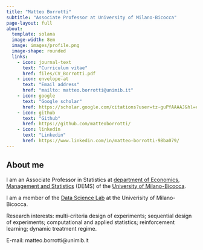 ```yaml
---
title: "Matteo Borrotti"
subtitle: "Associate Professor at University of Milano-Bicocca"
page-layout: full
about:
  template: solana
  image-width: 8em
  image: images/profile.png
  image-shape: rounded
  links:
    - icon: journal-text
      text: "Curriculum vitae"
      href: files/CV_Borrotti.pdf
    - icon: envelope-at
      text: "Email address"
      href: "mailto: matteo.borrotti@unimib.it"
    - icon: google
      text: "Google scholar"
      href: https://scholar.google.com/citations?user=tz-guPYAAAAJ&hl=en
    - icon: github
      text: "Github"
      href: https://github.com/matteoborrotti/
    - icon: linkedin
      text: "Linkedin"
      href: https://www.linkedin.com/in/matteo-borrotti-98ba079/
---
```


## About me {.central}

I am an Associate Professor in Statistics at [department of Economics, Management and Statistics](https://www.dems.unimib.it/en) (DEMS) of the [University of Milano-Bicocca](https://en.unimib.it).

I am a member of the [Data Science Lab](https://datalab.unimib.it/) at the Univerisity of Milano-Bicocca.

[Research interests]{.blue}: multi-criteria design of experiments; sequential design of experiments; computational and applied statistics; reinforcement learning; dynamic treatment regime.

[E-mail]{.blue}:  matteo.borrotti@unimib.it
